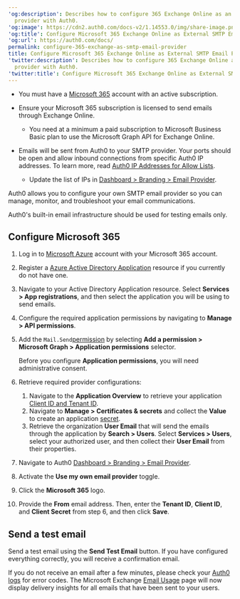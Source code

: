 ---
'og:description': Describes how to configure 365 Exchange Online as an SMTP email
  provider with Auth0.
'og:image': https://cdn2.auth0.com/docs-v2/1.14553.0/img/share-image.png
'og:title': Configure Microsoft 365 Exchange Online as External SMTP Email Provider
'og:url': https://auth0.com/docs/
permalink: configure-365-exchange-as-smtp-email-provider
title: Configure Microsoft 365 Exchange Online as External SMTP Email Provider
'twitter:description': Describes how to configure 365 Exchange Online as an SMTP email
  provider with Auth0.
'twitter:title': Configure Microsoft 365 Exchange Online as External SMTP Email Provider
---
<Card title="Before you start">

* You must have a [Microsoft 365](https://www.microsoft.com/en-us/microsoft-365) account with an active subscription.
* Ensure your Microsoft 365 subscription is licensed to send emails through Exchange Online.

  + You need at a minimum a paid subscription to Microsoft Business Basic plan to use the Microsoft Graph API for Exchange Online.
* Emails will be sent from Auth0 to your SMTP provider. Your ports should be open and allow inbound connections from specific Auth0 IP addresses. To learn more, read [Auth0 IP Addresses for Allow Lists](/docs/secure/security-guidance/data-security/allowlist).

  + Update the list of IPs in [Dashboard > Branding > Email Provider](https://manage.auth0.com/#/branding/email_provider).

</Card>

Auth0 allows you to configure your own SMTP email provider so you can manage, monitor, and troubleshoot your email communications.

<Warning>

Auth0's built-in email infrastructure should be used for testing emails only.

</Warning>

## Configure Microsoft 365

1. Log in to [Microsoft Azure](https://azure.microsoft.com/) account with your Microsoft 365 account.
2. Register a [Azure Active Directory Application](https://learn.microsoft.com/en-us/azure/healthcare-apis/register-application) resource if you currently do not have one.
3. Navigate to your Active Directory Application resource. Select **Services > App registrations**, and then select the application you will be using to send emails.
4. Configure the required application permissions by navigating to **Manage > API permissions**.
5. Add the `Mail.Send`[permission](https://learn.microsoft.com/en-us/azure/healthcare-apis/register-application#api-permissions) by selecting **Add a permission > Microsoft Graph > Application permissions** selector.

   <Callout icon="file-lines" color="#0EA5E9" iconType="regular">

   Before you configure **Application permissions**, you will need administrative consent.

   </Callout>
6. Retrieve required provider configurations:

   1. Navigate to the **Application Overview** to retrieve your application [Client ID and Tenant ID](https://learn.microsoft.com/en-us/azure/healthcare-apis/register-application#application-id-client-id).
   2. Navigate to **Manage > Certificates & secrets** and collect the **Value** to create an application [secret](https://learn.microsoft.com/en-us/azure/healthcare-apis/register-application#certificates--secrets).
   3. Retrieve the organization **User Email** that will send the emails through the application by **Search > Users**. Select **Services > Users**, select your authorized user, and then collect their **User Email** from their properties.
7. Navigate to Auth0 [Dashboard > Branding > Email Provider](https://manage.auth0.com/#/branding/email_provider).
8. Activate the **Use my own email provider** toggle.
9. Click the **Microsoft 365** logo.
10. Provide the **From** email address. Then, enter the **Tenant ID**, **Client ID**, and **Client Secret** from step 6, and then click **Save**.

## Send a test email

Send a test email using the **Send Test Email** button. If you have configured everything correctly, you will receive a confirmation email.

If you do not receive an email after a few minutes, please check your [Auth0 logs](https://manage.auth0.com/#/logs) for error codes. The Microsoft Exchange [Email Usage](https://admin.microsoft.com/#/reportsUsage/EmailActivity) page will now display delivery insights for all emails that have been sent to your users.